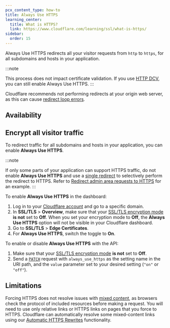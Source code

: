 ```yaml
---
pcx_content_type: how-to
title: Always Use HTTPS
learning_center:
  title: What is HTTPS?
  link: https://www.cloudflare.com/learning/ssl/what-is-https/
sidebar:
  order: 15
---
```



Always Use HTTPS redirects all your visitor requests from `http` to `https`, for all subdomains and hosts in your application.

:::note

This process does not impact certificate validation. If you use [HTTP DCV](/ssl/edge-certificates/changing-dcv-method/methods/), you can still enable Always Use HTTPS.
:::

Cloudflare recommends not performing redirects at your origin web server, as this can cause [redirect loop errors](/ssl/troubleshooting/too-many-redirects/).

## Availability

<FeatureTable id="ssl.always_use_https" />

## Encrypt all visitor traffic

To redirect traffic for all subdomains and hosts in your application, you can enable **Always Use HTTPS**.

:::note

If only some parts of your application can support HTTPS traffic, do not enable **Always Use HTTPS** and use a [single redirect](/rules/url-forwarding/single-redirects/) to selectively perform the redirect to HTTPS. Refer to [Redirect admin area requests to HTTPS](/rules/url-forwarding/examples/redirect-admin-https/) for an example.
:::

<Tabs syncKey="dashPlusAPI"> <TabItem label="Dashboard">

To enable **Always Use HTTPS** in the dashboard:

1. Log in to your [Cloudflare account](https://dash.cloudflare.com) and go to a specific domain.
2. In **SSL/TLS** > **Overview**, make sure that your [SSL/TLS encryption mode](/ssl/origin-configuration/ssl-modes/off/) **is not** set to **Off**. When you set your encryption mode to **Off**, the **Always Use HTTPS** option will not be visible in your Cloudflare dashboard.
3. Go to **SSL/TLS** > **Edge Certificates**.
4. For **Always Use HTTPS**, switch the toggle to **On**.

</TabItem> <TabItem label="API">

To enable or disable **Always Use HTTPS** with the API:

1. Make sure that your [SSL/TLS encryption mode](/ssl/origin-configuration/ssl-modes/off/) **is not** set to **Off**.
2. Send a [`PATCH`](/api/resources/zones/subresources/settings/methods/edit/) request with `always_use_https` as the setting name in the URI path, and the `value` parameter set to your desired setting (`"on"` or `"off"`).

</TabItem> </Tabs>

## Limitations

Forcing HTTPS does not resolve issues with [mixed content](/ssl/troubleshooting/mixed-content-errors/), as browsers check the protocol of included resources before making a request. You will need to use only relative links or HTTPS links on pages that you force to HTTPS. Cloudflare can automatically resolve some mixed-content links using our [Automatic HTTPS Rewrites](/ssl/edge-certificates/additional-options/automatic-https-rewrites/) functionality.
